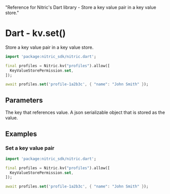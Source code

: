   "Reference for Nitric's Dart library - Store a key value pair in a key value store."

# Dart - kv.set()

Store a key value pair in a key value store.

```dart
import 'package:nitric_sdk/nitric.dart';

final profiles = Nitric.kv("profiles").allow([
  KeyValueStorePermission.set,
]);

await profiles.set('profile-1a2b3c', { "name": "John Smith" });
```

## Parameters

<Properties>
  <Property name="key" required type="String">
    The key that references value.
  </Property>
  <Property name="value" required type="Map<String, dynamic>">
    A json serializable object that is stored as the value.
  </Property>
</Properties>

## Examples

### Set a key value pair

```dart
import 'package:nitric_sdk/nitric.dart';

final profiles = Nitric.kv("profiles").allow([
  KeyValueStorePermission.set,
]);

await profiles.set('profile-1a2b3c', { "name": "John Smith" });
```
